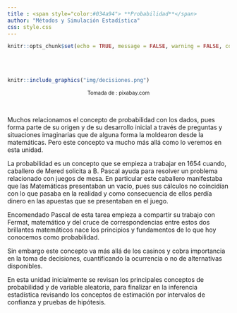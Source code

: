 ```yaml
---
title : <span style="color:#034a94"> **Probabilidad**</span>
author: "Métodos y Simulación Estadística"
css: style.css
---
```


```r
knitr::opts_chunk$set(echo = TRUE, message = FALSE, warning = FALSE, comment = NA)
```

</br></br>


```r
knitr::include_graphics("img/decisiones.png")
```
<center>
<sub>
Tomada de : pixabay.com
</sub>
</center>

</br>

Muchos relacionamos el concepto de probabilidad con los dados, pues forma parte de su origen y de su desarrollo inicial a través de preguntas y situaciones imaginarias que  de alguna forma la moldearon desde la matemáticas. Pero este concepto va mucho más allá como lo veremos en esta unidad.

La probabilidad es un concepto que se empieza a trabajar en 1654 cuando, caballero de Mered solicita a B. Pascal ayuda para resolver un problema relacionado con juegos de mesa. En particular este caballero manifestaba que las Matemáticas presentaban un vacío, pues sus cálculos no coincidían con lo que pasaba en la realidad y como consecuencia de ellos perdía dinero en las apuestas que se presentaban en el juego. 

Encomendado Pascal de esta tarea empieza a compartir su trabajo con Fermat, matemático y del cruce de correspondencias entre estos dos brillantes matemáticos nace los principios y fundamentos de  lo que hoy conocemos como probabilidad.

Sin embargo este concepto va más allá de los casinos y cobra importancia en la toma de decisiones, cuantificando la ocurrencia o no de alternativas  disponibles. 


En esta unidad inicialmente se revisan los principales conceptos de probabilidad y de variable aleatoria, para finalizar en la inferencia estadística revisando los conceptos de estimación por intervalos de confianza y pruebas de hipótesis.



